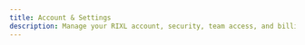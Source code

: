 ```yaml
---
title: Account & Settings
description: Manage your RIXL account, security, team access, and billing in one place.
---
```



<div className="grid gap-6 sm:grid-cols-2">
  <InteractiveCard
    title="Account Overview"
    description="Check your account details, recent activity, and quick links to important settings."
    href="/docs/account/overview"
    icon="Users"
  />
  <InteractiveCard
    title="Profile & Security"
    description="Edit your profile, change your password, and enable two-factor authentication."
    href="/docs/account/general-settings"
    icon="Settings"
  />
  <InteractiveCard
    title="Developer Access"
    description="Create and manage your API keys for connecting RIXL to your apps and workflows."
    href="/docs/account/api-access"
    icon="Key"
  />
  <InteractiveCard
    title="Billing & Usage"
    description="View your plan, track usage, update payment methods, and download invoices."
    href="/docs/account/billing"
    icon="CreditCard"
  />
  <InteractiveCard
    title="Team & Organizations"
    description="Create organizations, invite team members, and manage roles across projects."
    href="/docs/account/organizations"
    icon="Building"
  />
</div>
